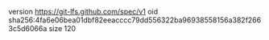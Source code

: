 version https://git-lfs.github.com/spec/v1
oid sha256:4fa6e06bea01dbf82eeacccc79dd556322ba96938558156a382f2663c5d6066a
size 120
